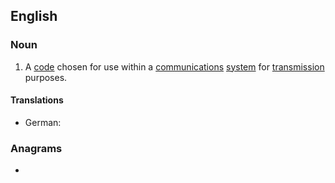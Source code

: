 ==English==
{{wikipedia}}

===Noun===
{{en-noun}}

# A [[code]] chosen for use within a [[communications]] [[system]] for [[transmission]] purposes.

====Translations====
{{trans-top|code}}
* German: {{t|de|Leitungscode|m}}
{{trans-mid}}
{{trans-bottom}}

===Anagrams===
* {{anagrams|en|codeline}}